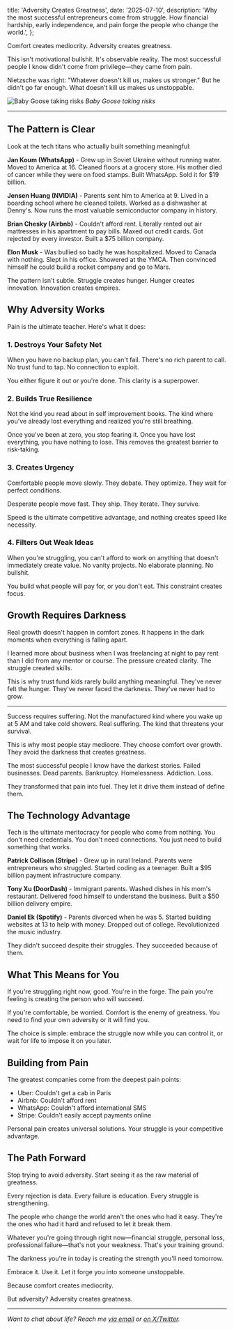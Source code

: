 
  title: 'Adversity Creates Greatness',
  date: '2025-07-10',
  description:
    'Why the most successful entrepreneurs come from struggle. How financial hardship, early independence, and pain forge the people who change the world.',
};

Comfort creates mediocrity. Adversity creates greatness.

This isn't motivational bullshit. It's observable reality. The most successful people I know didn't come from privilege—they came from pain.

Nietzsche was right: "Whatever doesn't kill us, makes us stronger." But he didn't go far enough. What doesn't kill us makes us unstoppable.

<Image
  src="/images/baby-goose-taking-risks.jpg"
  alt="Baby Goose taking risks"
  width={3708}
  height={2623}
/>
*Baby Goose taking risks*

---

## The Pattern is Clear

Look at the tech titans who actually built something meaningful:

**Jan Koum (WhatsApp)** - Grew up in Soviet Ukraine without running water. Moved to America at 16. Cleaned floors at a grocery store. His mother died of cancer while they were on food stamps. Built WhatsApp. Sold it for $19 billion.

**Jensen Huang (NVIDIA)** - Parents sent him to America at 9. Lived in a boarding school where he cleaned toilets. Worked as a dishwasher at Denny's. Now runs the most valuable semiconductor company in history.

**Brian Chesky (Airbnb)** - Couldn't afford rent. Literally rented out air mattresses in his apartment to pay bills. Maxed out credit cards. Got rejected by every investor. Built a $75 billion company.

**Elon Musk** - Was bullied so badly he was hospitalized. Moved to Canada with nothing. Slept in his office. Showered at the YMCA. Then convinced himself he could build a rocket company and go to Mars.

The pattern isn't subtle. Struggle creates hunger. Hunger creates innovation. Innovation creates empires.

## Why Adversity Works

Pain is the ultimate teacher. Here's what it does:

### 1. Destroys Your Safety Net

When you have no backup plan, you can't fail. There's no rich parent to call. No trust fund to tap. No connection to exploit.

You either figure it out or you're done. This clarity is a superpower.

### 2. Builds True Resilience

Not the kind you read about in self improvement books. The kind where you've already lost everything and realized you're still breathing.

Once you've been at zero, you stop fearing it. Once you have lost everything, you have nothing to lose. This removes the greatest barrier to risk-taking.

### 3. Creates Urgency

Comfortable people move slowly. They debate. They optimize. They wait for perfect conditions.

Desperate people move fast. They ship. They iterate. They survive.

Speed is the ultimate competitive advantage, and nothing creates speed like necessity.

### 4. Filters Out Weak Ideas

When you're struggling, you can't afford to work on anything that doesn't immediately create value. No vanity projects. No elaborate planning. No bullshit.

You build what people will pay for, or you don't eat. This constraint creates focus.

## Growth Requires Darkness

Real growth doesn't happen in comfort zones. It happens in the dark moments when everything is falling apart.

I learned more about business when I was freelancing at night to pay rent than I did from any mentor or course. The pressure created clarity. The struggle created skills.

This is why trust fund kids rarely build anything meaningful. They've never felt the hunger. They've never faced the darkness. They've never had to grow.

---

Success requires suffering. Not the manufactured kind where you wake up at 5 AM and take cold showers. Real suffering. The kind that threatens your survival.

This is why most people stay mediocre. They choose comfort over growth. They avoid the darkness that creates greatness.

The most successful people I know have the darkest stories. Failed businesses. Dead parents. Bankruptcy. Homelessness. Addiction. Loss.

They transformed that pain into fuel. They let it drive them instead of define them.

## The Technology Advantage

Tech is the ultimate meritocracy for people who come from nothing. You don't need credentials. You don't need connections. You just need to build something that works.

**Patrick Collison (Stripe)** - Grew up in rural Ireland. Parents were entrepreneurs who struggled. Started coding as a teenager. Built a $95 billion payment infrastructure company.

**Tony Xu (DoorDash)** - Immigrant parents. Washed dishes in his mom's restaurant. Delivered food himself to understand the business. Built a $50 billion delivery empire.

**Daniel Ek (Spotify)** - Parents divorced when he was 5. Started building websites at 13 to help with money. Dropped out of college. Revolutionized the music industry.

They didn't succeed despite their struggles. They succeeded because of them.

## What This Means for You

If you're struggling right now, good. You're in the forge. The pain you're feeling is creating the person who will succeed.

If you're comfortable, be worried. Comfort is the enemy of greatness. You need to find your own adversity or it will find you.

The choice is simple: embrace the struggle now while you can control it, or wait for life to impose it on you later.

## Building from Pain

The greatest companies come from the deepest pain points:

- Uber: Couldn't get a cab in Paris
- Airbnb: Couldn't afford rent
- WhatsApp: Couldn't afford international SMS
- Stripe: Couldn't easily accept payments online

Personal pain creates universal solutions. Your struggle is your competitive advantage.

## The Path Forward

Stop trying to avoid adversity. Start seeing it as the raw material of greatness.

Every rejection is data. Every failure is education. Every struggle is strengthening.

The people who change the world aren't the ones who had it easy. They're the ones who had it hard and refused to let it break them.

Whatever you're going through right now—financial struggle, personal loss, professional failure—that's not your weakness. That's your training ground.

The darkness you're in today is creating the strength you'll need tomorrow.

Embrace it. Use it. Let it forge you into someone unstoppable.

Because comfort creates mediocrity.

But adversity? Adversity creates greatness.

---

_Want to chat about life? Reach me [via email](mailto:dan@goosewin.com) or [on X/Twitter](https://twitter.com/dan_goosewin)._
